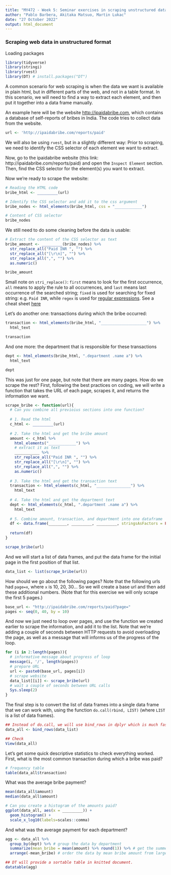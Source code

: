 ```yaml
---
title: "MY472 - Week 5: Seminar exercises in scraping unstructured data"
author: "Pablo Barbera, Akitaka Matsuo, Martin Lukac"
date: "27 October 2022"
output: html_document
---
```


### Scraping web data in unstructured format

Loading packages

```r
library(tidyverse)
library(stringi)
library(rvest)
library(DT) # install.packages("DT")
```

A common scenario for web scraping is when the data we want is available in plain html, but in different parts of the web, and not in a table format. In this scenario, we will need to find a way to extract each element, and then put it together into a data frame manually.

An example here will be the website [http://ipaidabribe.com](http://ipaidabribe.com), which contains a database of self-reports of bribes in India. The code tries to collect data from the website.

```r
url <- 'http://ipaidabribe.com/reports/paid'
```

We will also be using `rvest`, but in a slightly different way: Prior to scraping, we need to identify the CSS selector of each element we want to extract. 

Now, go to the ipaidabribe website (this link: http://ipaidabribe.com/reports/paid) and open the `Inspect Element` section. Then, find the CSS selector for the element(s) you want to extract.

Now we're ready to scrape the website:

```r
# Reading the HTML code
bribe_html <- _________(url)

# Identify the CSS selector and add it to the css argument
bribe_nodes <- html_elements(bribe_html, css = "____________")

# Content of CSS selector
bribe_nodes
```

We still need to do some cleaning before the data is usable:

```r
# Extract the content of the CSS selector as text
bribe_amount <- _________(bribe_nodes) %>%
  str_replace_all("Paid INR ", "") %>%
  str_replace_all("[\r\n]", "") %>%
  str_replace_all(",", "") %>%
  as.numeric()

bribe_amount
```

Small note on `stri_replace()`: `first` means to look for the first occurrence, `all` means to apply the rule to all occurrences, and `last` means last occurrence of the searched string; `fixed` is used for searching for fixed string: e.g. `Paid INR`, while `regex` is used for [regular expressions](https://en.wikipedia.org/wiki/Regular_expression). See a cheat sheet [here](https://www.rexegg.com/regex-quickstart.html)

Let's do another one: transactions during which the bribe occurred:

```r
transaction <- html_elements(bribe_html, "____________________") %>% 
  html_text

transaction
```

And one more: the department that is responsible for these transactions

```r
dept <- html_elements(bribe_html, ".department .name a") %>% 
  html_text

dept
```

This was just for one page, but note that there are many pages. How do we scrape the rest? First, following the best practices on coding, we will write a function that takes the URL of each page, scrapes it, and returns the information we want.

```r
scrape_bribe <- function(url){
  # Can you combine all previoius sections into one function?
  
  # 1. Read the html
  c_html <- _________(url)
  
  # 2. Take the html and get the bribe amount
  amount <- c_html %>% 
    html_elements("____________") %>%
    # extract it as text
    ___________ %>% 
    str_replace_all("Paid INR ", "") %>%
    str_replace_all("[\r\n]", "") %>%
    str_replace_all(",", "") %>%
    as.numeric()
  
  # 3. Take the html and get the transaction text
  transaction <- html_elements(c_html, "_______________") %>% 
    html_text
  
  # 4. Take the html and get the department text
  dept <- html_elements(c_html, ".department .name a") %>% 
    html_text
  
  # 5. Combine amount, transaction, and department into one dataframe
  df <- data.frame(________, _________, _________, stringsAsFactors = FALSE)
  
  return(df)
}

scrape_bribe(url)
```

And we will start a list of data frames, and put the data frame for the initial page in the first position of that list.

```r
data_list <- list(scrape_bribe(url))
```

How should we go about the following pages? Note that the following urls had `page=x`, where `x` is 10, 20, 30... So we will create a base url and then add these additional numbers. (Note that for this exercise we will only scrape the first 5 pages.)

```r
base_url <- "http://ipaidabribe.com/reports/paid?page="
pages <- seq(0, 40, by = 10)
```

And now we just need to loop over pages, and use the function we created earlier to scrape the information, and add it to the list. Note that we're adding a couple of seconds between HTTP requests to avoid overloading the page, as well as a message that will informs us of the progress of the loop.

```r
for (i in 2:length(pages)){
  # informative message about progress of loop
  message(i, '/', length(pages))
  # prepare URL
  url <- paste0(base_url, pages[i])
  # scrape website
  data_list[[i]] <- scrape_bribe(url)
  # wait a couple of seconds between URL calls
  Sys.sleep(2)
}
```

The final step is to convert the list of data frames into a single data frame that we can work with, using the function `do.call(rbind, LIST)` (where `LIST` is a list of data frames).

```r
## Instead of do.call, we will use bind_rows in dplyr which is much faster 
data_all <- bind_rows(data_list)

## Check
View(data_all)
```

Let's get some quick descriptive statistics to check everything worked. First, what is the most common transaction during which a bribe was paid?

```r
# frequency table
table(data_all$transaction)

```

What was the average bribe payment?

```r
mean(data_all$amount)
median(data_all$amount)

# Can you create a histogram of the amounts paid?
ggplot(data_all, aes(x = _________)) + 
  geom_histogram() + 
  scale_x_log10(labels=scales::comma)

```

And what was the average payment for each department? 

```r
agg <- data_all %>%
  group_by(dept) %>% # group the data by department
  summarize(mean_bribe = mean(amount) %>% round(1)) %>% # get the summery statistics
  arrange(-mean_bribe) # order the data by mean bribe amount from largest to smallest

## DT will provide a sortable table in knitted document.
datatable(agg)
```
